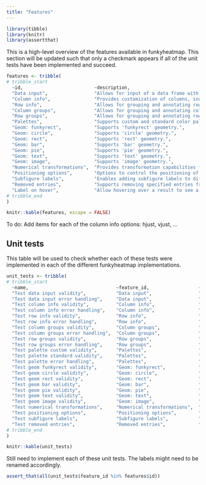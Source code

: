 ```yaml
---
title: "Features"
---
```


```r
library(tibble)
library(knitr)
library(assertthat)
```

This is a high-level overview of the features available in funkyheatmap. This section will be updated such that only a checkmark appears if all of the unit tests have been implemented and succeed.

```r
features <- tribble(
# tribble_start
  ~id,                          ~description,                                                                       ~R,       ~Python,
  "Data input",                 "Allows for input of a data frame with items by row and features in the columns.",  "✓",      "✓",
  "Column info",                "Provides customization of columns, including geom, group, palette, and more.",     "✓",      "✓",
  "Row info",                   "Allows for grouping and annotating rows.",                                         "✓",      "✓",
  "Column groups",              "Allows for grouping and annotating column groups.",                                "✓",      "✓",
  "Row groups",                 "Allows for grouping and annotating row groups.",                                   "✓",      "✓",
  "Palettes",                   "Supports custom and standard color palettes for the heatmap.",                     "✓",      "✓",
  "Geom: funkyrect",            "Supports 'funkyrect' geometry.",                                                   "✓",      "✓",
  "Geom: circle",               "Supports 'circle' geometry.",                                                      "✓",      "✓",
  "Geom: rect",                 "Supports 'rect' geometry.",                                                        "✓",      "✓",
  "Geom: bar",                  "Supports 'bar' geometry.",                                                         "✓",      "✓",
  "Geom: pie",                  "Supports 'pie' geometry.",                                                         "✓",      "✓",
  "Geom: text",                 "Supports 'text' geometry.",                                                        "✓",      "✓",
  "Geom: image",                "Supports 'image' geometry.",                                                       "✓",       "✓",
  "Numerical transformations",  "Provides transformation capabilities for numerical columns.",                      "✓",      "✓",
  "Positioning options",        "Options to control the positioning of various elements in the plot.",              "✓",      "✓",
  "Subfigure labels",           "Enables adding subfigure labels to different column groups.",                      "✓",      "✓",
  "Removed entries",            "Supports removing specified entries from rows and replacing them with a label.",   "✓",      "",
  "Label on hover",             "Allow hovering over a result to see a label",                                      "",        ""        
# tribble_end
)

knitr::kable(features, escape = FALSE)
```

:::{.callout-important}
To do: Add items for each of the column info options: hjust, vjust, ...
:::

## Unit tests

This table will be used to check whether each of these tests were implemented in each of the different funkyheatmap implementations.

```r
unit_tests <- tribble(
# tribble_start
  ~name,                                ~feature_id,                  ~description,
  "Test data input validity",           "Data input",                 "Test whether the function handles valid data frame input correctly.",
  "Test data input error handling",     "Data input",                 "Test the function's error handling when provided with an invalid data frame input.",
  "Test column info validity",          "Column info",                "Test if the function processes valid column information correctly.",
  "Test column info error handling",    "Column info",                "Test the function's error handling when provided with invalid column information.",
  "Test row info validity",             "Row info",                   "Test if the function processes valid row information correctly.",
  "Test row info error handling",       "Row info",                   "Test the function's error handling when provided with invalid row information.",
  "Test column groups validity",        "Column groups",              "Test if the function processes valid column groups correctly.",
  "Test column groups error handling",  "Column groups",              "Test the function's error handling when provided with invalid column groups.",
  "Test row groups validity",           "Row groups",                 "Test if the function processes valid row groups correctly.",
  "Test row groups error handling",     "Row groups",                 "Test the function's error handling when provided with invalid row groups.",
  "Test palette custom validity",       "Palettes",                   "Test if the function handles valid custom palettes correctly.",
  "Test palette standard validity",     "Palettes",                   "Test if the function handles valid standard palettes correctly.",
  "Test palette error handling",        "Palettes",                   "Test the function's error handling when provided with invalid palettes.",
  "Test geom funkyrect validity",       "Geom: funkyrect",            "Test if the function correctly renders 'funkyrect' geometry.",
  "Test geom circle validity",          "Geom: circle",               "Test if the function correctly renders 'circle' geometry.",
  "Test geom rect validity",            "Geom: rect",                 "Test if the function correctly renders 'rect' geometry.",
  "Test geom bar validity",             "Geom: bar",                  "Test if the function correctly renders 'bar' geometry.",
  "Test geom pie validity",             "Geom: pie",                  "Test if the function correctly renders 'pie' geometry.",
  "Test geom text validity",            "Geom: text",                 "Test if the function correctly renders 'text' geometry.",
  "Test geom image validity",           "Geom: image",                "Test if the function correctly renders 'image' geometry.",
  "Test numerical transformations",     "Numerical transformations",  "Test if the function applies numerical transformations correctly.",
  "Test positioning options",           "Positioning options",        "Test if the function handles positioning options like hjust, vjust, size, label correctly.",
  "Test subfigure labels",              "Subfigure labels",           "Test if the function correctly adds subfigure labels to different column groups.",
  "Test removed entries",               "Removed entries",            "Test if the function correctly removes specified entries from rows and replaces them with a label."
# tribble_end
)

knitr::kable(unit_tests)
```

:::{.callout-important}
Still need to implement each of these unit tests. The labels might need to be renamed accordingly.
:::

```r
assert_that(all(unit_tests$feature_id %in% features$id))
```
